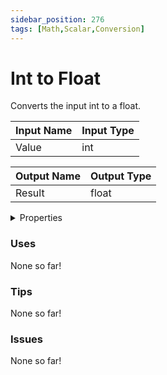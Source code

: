 ```yaml
---
sidebar_position: 276
tags: [Math,Scalar,Conversion]
---
```


# Int to Float

Converts the input int to a float.




<EsbSvg />

| Input Name | Input Type |
|-----------|-----------|
| Value | int |

| Output Name | Output Type |
|-----------|-----------|
| Result | float |


<details>
  <summary>Properties</summary>
  <div>
    <div>
    <table>
      <thead>
        <tr>
          <th>Is beta required?</th>
          <th>❌</th>
        </tr>
        <tr>
          <th>Is this chip a trolling risk?</th>
          <th>❌</th>
        </tr>
        <tr>
          <th>Chip UUID</th>
          <th>65cfba8a-b5dc-4946-b824-e6efc5719f3a</th>
        </tr>
      </thead>
    </table>
    </div>
  </div>
</details>

### Uses

None so far!

### Tips

None so far!

### Issues

None so far!